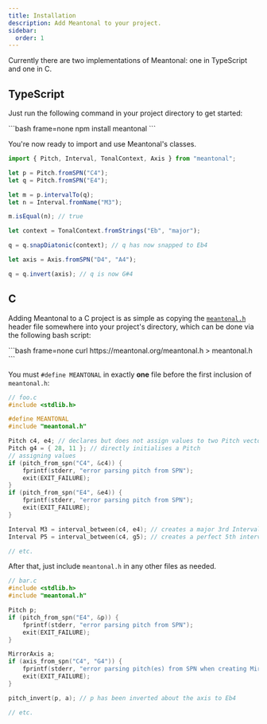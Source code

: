 ```yaml
---
title: Installation
description: Add Meantonal to your project.
sidebar:
  order: 1
---
```



Currently there are two implementations of Meantonal: one in TypeScript and one in C.

## TypeScript

Just run the following command in your project directory to get started:

<Tabs>
  <TabItem label="Bash">
```bash frame=none
npm install meantonal
```
  </TabItem>
</Tabs>

You're now ready to import and use Meantonal's classes.

```ts
import { Pitch, Interval, TonalContext, Axis } from "meantonal";

let p = Pitch.fromSPN("C4");
let q = Pitch.fromSPN("E4");

let m = p.intervalTo(q);
let n = Interval.fromName("M3");

m.isEqual(n); // true

let context = TonalContext.fromStrings("Eb", "major");

q = q.snapDiatonic(context); // q has now snapped to Eb4

let axis = Axis.fromSPN("D4", "A4");

q = q.invert(axis); // q is now G#4
```

## C

Adding Meantonal to a C project is as simple as copying the [`meantonal.h`](https://raw.githubusercontent.com/meantonal/meantonal/refs/heads/master/meantonal.h) header file somewhere into your project's directory, which can be done via the following bash script:

<Tabs>
  <TabItem label="Bash">
```bash frame=none
curl https://meantonal.org/meantonal.h > meantonal.h
```
  </TabItem>
</Tabs>

You must `#define MEANTONAL` in exactly **one** file before the first inclusion of `meantonal.h`:

```c
// foo.c
#include <stdlib.h>

#define MEANTONAL
#include "meantonal.h"

Pitch c4, e4; // declares but does not assign values to two Pitch vectors
Pitch g4 = { 28, 11 }; // directly initialises a Pitch
// assigning values
if (pitch_from_spn("C4", &c4)) {
    fprintf(stderr, "error parsing pitch from SPN");
    exit(EXIT_FAILURE);
}
if (pitch_from_spn("E4", &e4)) {
    fprintf(stderr, "error parsing pitch from SPN");
    exit(EXIT_FAILURE);
}

Interval M3 = interval_between(c4, e4); // creates a major 3rd Interval vector
Interval P5 = interval_between(c4, g5); // creates a perfect 5th interval vector

// etc.
```

After that, just include `meantonal.h` in any other files as needed.

```c
// bar.c
#include <stdlib.h>
#include "meantonal.h"

Pitch p;
if (pitch_from_spn("E4", &p)) {
    fprintf(stderr, "error parsing pitch from SPN");
    exit(EXIT_FAILURE);
}

MirrorAxis a;
if (axis_from_spn("C4", "G4")) {
    fprintf(stderr, "error parsing pitch(es) from SPN when creating MirrorAxis");
    exit(EXIT_FAILURE);
}

pitch_invert(p, a); // p has been inverted about the axis to Eb4

// etc.
```
